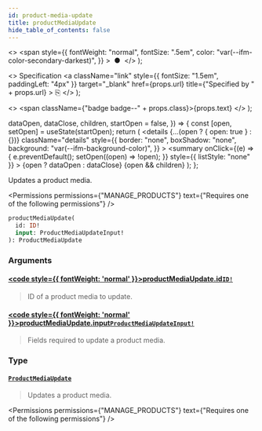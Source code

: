 ```yaml
---
id: product-media-update
title: productMediaUpdate
hide_table_of_contents: false
---
```


  <>
    <span
      style={{
        fontWeight: "normal",
        fontSize: ".5em",
        color: "var(--ifm-color-secondary-darkest)",
      }}
    >
      &nbsp;●&nbsp;
    </span>
  </>
);

  <>
    Specification
    <a
      className="link"
      style={{ fontSize: "1.5em", paddingLeft: "4px" }}
      target="\_blank"
      href={props.url}
      title={"Specified by " + props.url}
    >
      ⎘
    </a>
  </>
);

  <>
    <span className={"badge badge--" + props.class}>{props.text}</span>
  </>
);


  dataOpen,
  dataClose,
  children,
  startOpen = false,
}) => {
  const [open, setOpen] = useState(startOpen);
  return (
    <details
      {...(open ? { open: true } : {})}
      className="details"
      style={{
        border: "none",
        boxShadow: "none",
        background: "var(--ifm-background-color)",
      }}
    >
      <summary
        onClick={(e) => {
          e.preventDefault();
          setOpen((open) => !open);
        }}
        style={{ listStyle: "none" }}
      >
        {open ? dataOpen : dataClose}
      </summary>
      {open && children}
    </details>
  );
};

Updates a product media.

<Permissions
  permissions={"MANAGE_PRODUCTS"}
  text={"Requires one of the following permissions"}
/>

```graphql
productMediaUpdate(
  id: ID!
  input: ProductMediaUpdateInput!
): ProductMediaUpdate
```

### Arguments

#### [<code style={{ fontWeight: 'normal' }}>productMediaUpdate.<b>id</b></code>](#)<Bullet />[`ID!`](../../../api-reference/miscellaneous/scalars/id) <Badge class="secondary" text="non-null"/> <Badge class="secondary" text="scalar"/>

> ID of a product media to update.

#### [<code style={{ fontWeight: 'normal' }}>productMediaUpdate.<b>input</b></code>](#)<Bullet />[`ProductMediaUpdateInput!`](../../../api-reference/products/inputs/product-media-update-input) <Badge class="secondary" text="non-null"/> <Badge class="secondary" text="input"/>

> Fields required to update a product media.

### Type

#### [`ProductMediaUpdate`](../../../api-reference/products/objects/product-media-update) <Badge class="secondary" text="object"/>

> Updates a product media.

<Permissions
  permissions={"MANAGE_PRODUCTS"}
  text={"Requires one of the following permissions"}
/>

